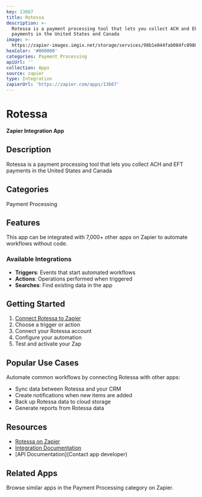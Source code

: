 ```yaml
---
key: 13667
title: Rotessa
description: >-
  Rotessa is a payment processing tool that lets you collect ACH and EFT
  payments in the United States and Canada
image: >-
  https://zapier-images.imgix.net/storage/services/98b1e044fab084fc8980d424aea06140.png?auto=format%2Ccompress&ixlib=python-3.0.0&q=50
hexColor: '#000000'
categories: Payment Processing
apiUrl: ''
collection: Apps
source: zapier
type: Integration
zapierUrl: 'https://zapier.com/apps/13667'
---
```

# Rotessa

**Zapier Integration App**

## Description

Rotessa is a payment processing tool that lets you collect ACH and EFT payments in the United States and Canada

## Categories

Payment Processing

## Features

This app can be integrated with 7,000+ other apps on Zapier to automate workflows without code.

### Available Integrations

- **Triggers**: Events that start automated workflows
- **Actions**: Operations performed when triggered
- **Searches**: Find existing data in the app

## Getting Started

1. [Connect Rotessa to Zapier](https://zapier.com/apps/13667)
2. Choose a trigger or action
3. Connect your Rotessa account
4. Configure your automation
5. Test and activate your Zap

## Popular Use Cases

Automate common workflows by connecting Rotessa with other apps:

- Sync data between Rotessa and your CRM
- Create notifications when new items are added
- Back up Rotessa data to cloud storage
- Generate reports from Rotessa data

## Resources

- [Rotessa on Zapier](https://zapier.com/apps/13667)
- [Integration Documentation](https://zapier.com/apps/13667/integrations)
- [API Documentation](Contact app developer)

## Related Apps

Browse similar apps in the Payment Processing category on Zapier.
